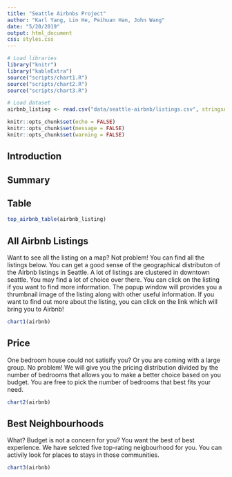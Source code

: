 ```yaml
---
title: "Seattle Airbnbs Project"
author: "Karl Yang, Lin He, Peihuan Han, John Wang"
date: "5/20/2019"
output: html_document
css: styles.css
---
```


```r
# Load libraries
library("knitr")
library("kableExtra")
source("scripts/chart1.R")
source("scripts/chart2.R")
source("scripts/chart3.R")

# Load dataset
airbnb_listing <- read.csv("data/seattle-airbnb/listings.csv", stringsAsFactors = FALSE)
```

```r
knitr::opts_chunk$set(echo = FALSE)
knitr::opts_chunk$set(message = FALSE)
knitr::opts_chunk$set(warning = FALSE)
```

## Introduction

## Summary

## Table
```r
top_airbnb_table(airbnb_listing)
```

## All Airbnb Listings
Want to see all the listing on a map? Not problem! You can find all the 
listings below. You can get a good sense of the geographical 
distributon of the Airbnb listings in Seattle. A lot of listings are 
clustered in downtown seattle. You may find a lot of choice over there. 
You can click on the listing if you want to find more information. 
The popup window will provides you a thrumbnail image of the listing along 
with other useful information. If you want to find out more about the listing, 
you can click on the link which will bring you to Airbnb!

```r
chart1(airbnb)
```

## Price
One bedroom house could not satisify you? Or you are coming with a large group. 
No problem! We will give you the pricing distribution divided by the number of 
bedrooms that allows you to make a better choice based on you budget. 
You are free to pick the number of bedrooms that best fits your need. 

```r
chart2(airbnb)
```

## Best Neighbourhoods
What? Budget is not a concern for you? You want the best of best experience. 
We have selcted five top-rating neigbourhood for you. You can activily look for 
places to stays in those communities. 

```r
chart3(airbnb)
```

